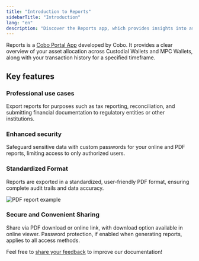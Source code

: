 ```yaml
---
title: "Introduction to Reports"
sidebarTitle: "Introduction"
lang: "en"
description: "Discover the Reports app, which provides insights into asset allocation and transaction history for effective financial management."
---
```

Reports is a [Cobo Portal App](/en/apps/introduction) developed by Cobo.  It provides a clear overview of your asset allocation across Custodial Wallets and MPC Wallets, along with your transaction history for a specified timeframe.

## Key features
### Professional use cases
Export reports for purposes such as tax reporting, reconciliation, and submitting financial documentation to regulatory entities or other institutions.

### Enhanced security
Safeguard sensitive data with custom passwords for your online and PDF reports, limiting access to only authorized users.

### Standardized Format
Reports are exported in a standardized, user-friendly PDF format, ensuring complete audit trails and data accuracy.

<img src="/en/images/portal-apps/reports/form.png" className="full_screen" alt="PDF report example"/>

### Secure and Convenient Sharing
Share via PDF download or online link, with download option available in online viewer. Password protection, if enabled when generating reports, applies to all access methods.

<Tip>Feel free to [share your feedback](https://forms.zohopublic.com/cobo/form/DocumentFeedbackForm/formperma/QvLOhxJv1_JMsJ-1dleZ8Itb_7rzN-LtgvsDdxosoVI?referrername=manuals) to improve our documentation!</Tip>